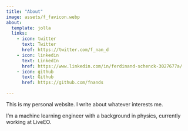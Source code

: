 ```yaml
---
title: "About"
image: assets/f_favicon.webp
about:
  template: jolla
  links:
    - icon: twitter
      text: Twitter
      href: https://twitter.com/f_nan_d
    - icon: linkedin
      text: LinkedIn
      href: https://www.linkedin.com/in/ferdinand-schenck-3027677a/
    - icon: github
      text: Github
      href: https://github.com/fnands

---
```


This is my personal website. I write about whatever interests me.  

I'm a machine learning engineer with a background in physics, currently working at LiveEO. 
